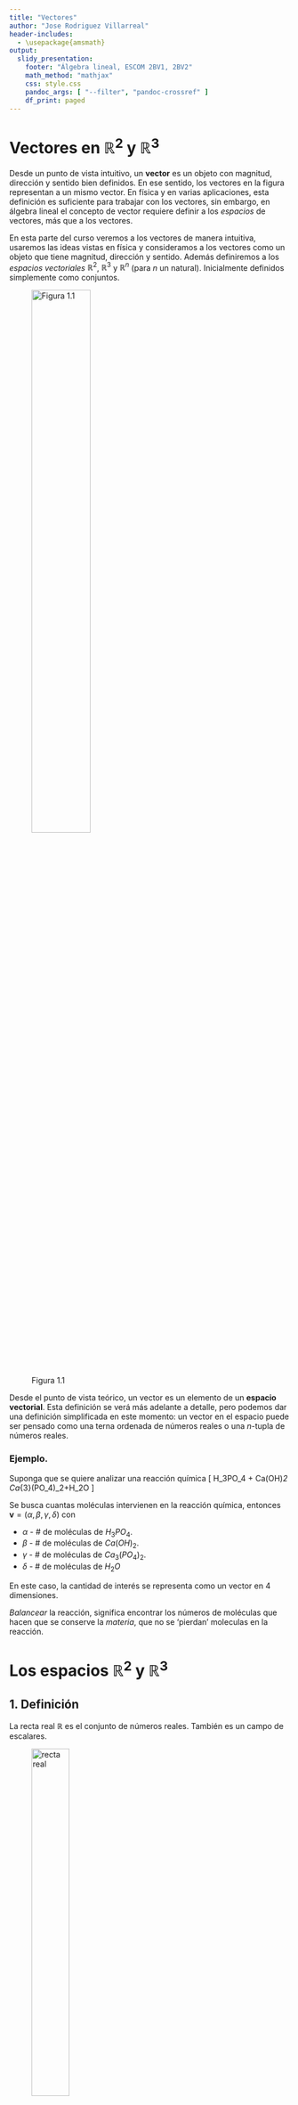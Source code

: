 ```yaml
---
title: "Vectores"
author: "Jose Rodriguez Villarreal"
header-includes: 
  - \usepackage{amsmath}
output: 
  slidy_presentation:
    footer: "Álgebra lineal, ESCOM 2BV1, 2BV2"
    math_method: "mathjax"
    css: style.css
    pandoc_args: [ "--filter", "pandoc-crossref" ]
    df_print: paged
---
```



<script type="text/x-mathjax-config">
MathJax.Hub.Config({
  TeX: { equationNumbers: { autoNumber: "AMS" } }
});
</script>


# Vectores en $\mathbb{R}^{2}$ y $\mathbb{R}^3$ 

Desde un punto de vista intuitivo, un <strong>vector</strong>  es un objeto con magnitud, dirección y sentido bien definidos. En ese sentido, los vectores en la figura representan a un mismo vector. 
En física y en varias aplicaciones, esta definición es suficiente para trabajar con los vectores, sin embargo, en álgebra lineal el concepto de vector requiere definir a los _espacios_ de vectores, más que a los vectores.

En esta parte del curso veremos a los vectores de manera intuitiva, usaremos las ideas vistas en física y consideramos a los vectores como un objeto que tiene magnitud, dirección y sentido. Además definiremos a los _espacios_ _vectoriales_ $\mathbb{R}^{2}$, $\mathbb{R}^{3}$  y $\mathbb{R}^{n}$ (para $n$ un natural). Inicialmente definidos simplemente como conjuntos.

![Figura 1.1](semana02-vector.png "Vector"){ width=50% }



Desde el punto de vista teórico, un vector es un elemento de un **espacio** **vectorial**. Esta definición se verá más adelante a detalle, pero podemos dar una definición simplificada en este momento:  un vector en el espacio puede ser pensado como una terna ordenada de números reales o una $n$-tupla de números reales.

### Ejemplo.

Suponga que se quiere analizar una reacción química
\[
H_3PO_4 + Ca(OH)_2 \rightarrow Ca_{3}(PO_4)_2+H_2O
\]

Se busca cuantas moléculas intervienen en la reacción química, entonces $\mathbf{v} = (\alpha, \beta,\gamma, \delta)$ con 

 * $\alpha$ - \# de moléculas de $H_3PO_4$.
 * $\beta$  - \# de moléculas de $Ca(OH)_2$.
 * $\gamma$ - \# de moléculas de $Ca_3(PO_4)_2$.
 * $\delta$ - \# de moléculas de $H_2O$

En este caso, la cantidad de interés se representa como un vector en $4$ dimensiones.

_Balancear_ la reacción, significa encontrar los números de moléculas que hacen que se conserve la _materia_, que no se 'pierdan' moleculas en la reacción.

# Los espacios $\mathbb{R}^{2}$ y $\mathbb{R}^{3}$

## 1. Definición

La recta real $\mathbb{R}$ es el conjunto de números reales.  También es un campo de escalares.


![recta real](recta_real.jpg "\mathbb{R}"){ width=40% }		

## Campo de escalares

Un **campo** **de** **escalares** es un conjunto $\mathbb{K}$ de elementos con las siguientes propiedades. Existen dos operaciones $+$ y $\cdot$
Para $\alpha,\beta\in \mathbb{K}$

1) $\alpha$ + $\beta$ = $\beta$ + $\alpha$

2) $(\alpha+\beta)+\gamma$ = $\alpha$+$(\beta+\gamma)$

3)Existe un elemento llamado el **elemento** **nulo**, $0$ tal que para todo $x\in K$ $x+0=x$

4) Para todo elemento $x\in \mathbb{K}$ existe $y\in\mathbb{K}$ tal que $x+y=0$.

5) $\alpha \cdot \beta = \beta\cdot \alpha$

6) $(\alpha\beta)\gamma = \alpha(\beta\gamma)$

7) Existe un número $1$ que llamamos la unidad tal que $1\cdot x = x$

8) Para todo elemento $x\in \mathbb{K}$ existe su inverso bajo la multiplicación, es decir $x^{-1}$ tal que
\[
x\cdot x^{-1} = 1
\]

9) Se cumple la propiedad distributiva
\[
\alpha(\beta+\gamma) = \alpha \beta + \alpha \gamma
\]


### Ejemplos de campos

1. **Los racionales** $\mathbb{Q}$.

2. **Los números reales** $\mathbb{R}$.

3 **Los números complejos** $\mathbb{C}$.


## 2. Definición

Sea $n$ un número entero positivo. Denotamos por $\mathbb{R}^n$ al conjunto de todas las $n-$tuplas de números reales. En estas secciones nos centraremos en las definiciones para $\mathbb{R}^{2}$ y $\mathbb{R}^{3}$.

## 3. Definición $\mathbb{R}^2$

**Plano** **cartesiano**

A $\mathbb{R}^2$ se le suele llamar el **plano** **cartesiano**

\[
\mathbb{R}^{2} = \{ (x,y)\,|\,\, x,y\in \mathbb{R}\}
\]

A cada elemento $(x,y)$ de $\mathbb{R}^2$ se dice ser un _par_ _ordenado_. Es decir, es una pareja de números reales.

![recta real](plano_cartesiano.jpg "\mathbb{R}"){ width=40% }		
Cada elemento del plano cartesiano se representa con un punto $(x,y)$

Similarmente

## 3. Definición $\mathbb{R}^3$

A $\mathbb{R}^2$ se le suele llamar el **espacio** **cartesiano**

\[
\mathbb{R}^{3} = \{ (x,y,z)\,|\,\, x,y,z\in \mathbb{R}\}
\]

A cada elemento $(x,y,z)$ de $\mathbb{R}^3$ se dice ser una _terna_ _ordenado_. 

![Vectores en $\mathbb{R}^{3}$](r3.png "\mathbb{R}^3"){ width=40% }		

### Nota 

Para vectores se puede usar de manera indistinta otras notaciones:

\begin{equation*}
\begin{pmatrix} a_1, a_2, a_3     \end{pmatrix}\quad \quad 
\begin{pmatrix} a_1 \\ a_2 \\ a_3 \end{pmatrix}\quad \quad
\begin{bmatrix} a_1, a_2, a_3     \end{bmatrix}\quad \quad
\begin{bmatrix} a_1 \\ a_2 \\a_3  \end{bmatrix}
\end{equation*}
 
Usualmente, seguiremos la siguiente notación

\[
\mathbf{v} = \begin{pmatrix} a_1 \\ a_2 \\ a_3 \end{pmatrix}
\]
 
## 2. Definición de igualdad de vectores

Dos vectores son iguales si todas sus componentes correspondientes son iguales

$$
\begin{array}{ccc}
\begin{pmatrix} a_1 \\ a_2 \\ a_3 \end{pmatrix} = \begin{pmatrix} b_1 \\ b_2 \\ b_3 \end{pmatrix} 
& \Longleftrightarrow &
a_1 = b_1, \,\, a_2 = b_2, \,\, a_3 = b_3
\end{array}
$$



## Operaciones algebraicas en $\mathbb{R}^{3}$

En $\mathbb{R}^2$ y en $\mathbb{R}^3$ definimos operaciones entre vectores, la suma de vectores y la multiplicación por escalar.

## 3. Definición de la suma de vectores

La _adición_ de dos vectores se define como el vector resultante de sumar _componente_ _por_ _componente_ a los vectores.
Es decir
$$
\vec{a} = \begin{pmatrix} a_1\\ a_2\\ a_3\end{pmatrix} \quad \mbox{y} \quad
\vec{b} = \begin{pmatrix} b_1\\ b_2\\ b_3\end{pmatrix} \quad \vec{a+b} = \begin{pmatrix} a_1+b_1\\ a_2+b_2\\ a_3+b_3\end{pmatrix} 
$$

Una forma concisa de escribir a las entradas del vector es por medio de los índices
$$
\mbox{ Para }k\in \{1,2,3\}\quad (a+b)_k=a_k + b_k
$$

Geometricamente, la suma de vectores en $\mathbb{R}^2$ y en $\mathbb{R}^3$ se puede obtener por medio de la _regla_ _del_ _paralelogramo_.

![Suma de vectores](suma_vectores_paralel.png){ width=40% }		


## 4. Definición de la multiplicación de un escalar y un vector

La multiplicación de un _número_ $c\in\mathbb{R}$ o $c\in\mathbb{C}$ por un vector $\vec{v}\in\mathbb{R}^{3}$ se denota como
$$
c\cdot \vec{v} = c\cdot \begin{pmatrix}a_1 \\ a_2 \\a_3 \end{pmatrix} =  \begin{pmatrix}ca_1 \\ ca_2 \\ca_3 \end{pmatrix}
$$

## Propiedades de la suma de vectores

### Propiedad conmutativa

$$
\mbox{Para todo }\vec{v}_1,\vec{v}_2  \in\mathbb{R}^{3} \quad\quad \vec{v}_1+\vec{v}_2 = \vec{v}_2+\vec{v}_1
$$

### Propiedad asociativa

$$
\mbox{Para todo }\vec{v}_1,\vec{v}_2,\vec{v}_3  \in\mathbb{R}^{3} \quad\quad \vec{v}_1+(\vec{v}_2+\vec{v}_3) = (\vec{v}_1+\vec{v}_2)+\vec{v}_3
$$

### Definición del elemento neutro. Definimos al $\vec{0}\in\mathbb{R}^{3}$ como el vector $\vec{0}=(0,0,0)$

## Existencia del elemento neutro en la suma

<div>
$$
\mbox{Para todo }\vec{v}_1  \in\mathbb{R}^{3} \quad\quad \vec{v}_1+\vec{0} = \vec{0}+\vec{v}_1 = \vec{v}_1
$$
</div>

## Existencia del elemento inverso en la suma

$$
\mbox{Para todo }\vec{v}_1  \in\mathbb{R}^{3} \mbox{ existe } -\vec{v}_1 \mbox{ tal que } \quad\quad \vec{v}_1+ -\vec{v}_1 = \vec{v}_1 + (-\vec{v}_1) = \vec{0}
$$


## Propiedades de la multiplicación

### Leyes distributivas

Las leyes distributivas combinan a la suma de vectores y a la multiplicación por escalar. En pocas palabras, la multiplicación de un vector por una suma de escalares "se reparte" en cada escalar

$$
\mbox{Para todo  }\vec{v}  \in\mathbb{R}^{3}\,\, \mbox{ y }\,\, \alpha,\beta \in\mathbb{R} \quad\quad (\alpha+\beta)\cdot \vec{v}_1 = \alpha\cdot\vec{v}_1+\beta\cdot\vec{v}_1
$$
E igualmente, la multiplicación de un escalar por la suma de vectores "se reparte" en cada vector.
$$
\mbox{Para todo  }\vec{v},\vec{u}  \in\mathbb{R}^{3}\,\, \mbox{ y }\,\, \alpha \in\mathbb{R} \quad\quad \alpha\cdot (\vec{v}+\vec{u}) = \alpha\cdot\vec{v}+\alpha\cdot\vec{u´}
$$

### Existencia del elemento neutro en la multiplicación escalar.

En $\mathbb{R}$ el elemento neutro en la multiplicación es el número $1$. Analogamente, en $\mathbb{C}$ el elemento neutro es el número complejo $1+i 0$. La siguiente propiedad simplemente se refiere a que el mismo elemento es neutro en la multiplicación por un vector

$$
\mbox{Para todo }\vec{v}_1 \in\mathbb{R}^{3} \quad\quad 1\cdot\vec{v}_1 = \vec{v}_1
$$

### Asociatividad de la multiplicación

La última propiedad de la multiplicación significa que la multiplicación es asociativa, en caso de tener dos escalares, no importa el orden en que se realice la multiplicación. Por ejemplo, multiplicar $\mu$ por $\vec{v}$ y luego multiplicarlo por $\lambda$ es igual a multiplicar primero los escalares $\mu$ y $\lambda$ y posteriormente multiplicar al vector.

$$
\mbox{Para todo }\vec{v} \in\mathbb{R}^{3} \,\,\mbox{y}\,\,  \lambda,\mu\in\mathbb{R}, \quad \,\,\lambda\cdot(\mu\cdot\vec{v}) = (\lambda\mu)\cdot\vec{v}
$$

## Producto escalar

En $\mathbb{R}^2$, $\mathbb{R}^3$ y en general, en $\mathbb{R}^n$ definimos el **producto** **punto** como
Suponga que $\vec{v},\vec{u}\in \mathbb{R}^3$

\[
\vec{v} \cdot  \vec{u} = v_1u_1 +v_2u_2 + v_3u_3
\]

y en general en $\mathbb{R}^n$

\[
\vec{v} \cdot  \vec{u} = v_1u_1 +v_2u_2 + \ldots + v_nu_n = \sum_{i=1}^n v_ku_k
\]

Algunas propiedades del producto punto

1. $\vec{v}\cdot \vec{u} = \vec{u}\cdot \vec{v}$


2. $(\vec{v}+ \vec{w})\cdot \vec{u} = \vec{v}\cdot \vec{u} + \vec{w}\cdot \vec{u}$

3. $(\alpha \vec{v})\cdot \vec{w} = \alpha (\vec{v}\cdot \vec{w})$

4. $\vec{v}\cdot \vec{v} = \sum_{i=1}^n v_i^2$. 

5. En particular, si $\vec{v}\cdot \vec{v}= 0$ entonces $\vec{v}=\vec{0}$.


## Norma euclideana

Sea $v\in \mathbb{R}^{2}$ un vector, definimos a la norma del vector $v$ como

\begin{equation}
 ||v||=\sqrt{v_1^2 + v_2^2} = \sqrt{\vec{v} \boldsymbol{\cdot} \vec{v}}
\end{equation}

En general, si $v\in\mathbb{R}^{n}$ es un vector en el espacio de $n$ dimensiones, definimos de manera análoga a su norma como
\begin{equation}
 \|v\|=\sqrt{v_1^2 + v_2^2+\ldots+ v_n^{2}} = \sqrt{\sum_{i=1}^n v_i^{2}} = \sqrt{ \vec{v} \boldsymbol{\cdot} \vec{v}}
\end{equation}

Veremos a detalle el concepto de norma en otra sección del curso. Por el momento nos contentaremos con indicar que la norma definida es _la_ _norma_ _euclidiana_ y representa la _longitud_ del vector, del origen al punto que representa el vector.

![Norma del vector $v$](norm.png){ width=40% }		



## Distancia entre dos vectores.

Si $\vec{x}$ y $\vec{y}$ son dos vectores, entonces, el vector entre ellos es igual a $\vec{y}-\vec{x}$ y por tanto la distancia entre dos vectores es igual a 

\begin{equation}
  d(\vec{y},\vec{x}) = \|\vec{y}-\vec{x}\|
\end{equation}

Ahora, considerando que los vectores $\vec{x}$ y $\vec{y}$ y $\overrightarrow{xy}$ forman un triángulo, 

![Norma del vector $v$](dif_vec.jpg){ width=40% }		
el vector que 'une' a los vectores $\vec{x}$ y $\vec{y}$ es igual a $\overrightarrow{xy} = \vec{y}-\vec{x}$. 

### Ángulo entre vectores

Realizando un cálculo con las propiedades del producto interno

\begin{equation}
\begin{array}{ccl}
  ||\vec{u}-\vec{v}||^2  = & (\vec{u}-\vec{v})\boldsymbol{\cdot}(\vec{u}-\vec{v})= & (\vec{u}\boldsymbol{\cdot} \vec{u})-(\vec{u}\boldsymbol{\cdot} \vec{v})-
  (\vec{v}\boldsymbol{\cdot} \vec{u}) + (\vec{v}\boldsymbol{\cdot} \vec{v}) \\
  ||\vec{u}-\vec{v}||^2  = & (\vec{u}-\vec{v})\boldsymbol{\cdot}(\vec{u}-\vec{v})= & ||\vec{u}||^2-2(\vec{u}\boldsymbol{\cdot} \vec{v}) + ||\vec{v}||^2
\end{array} (\eq:a)
\end{equation}

Por otro lado, usando las propiedades de los triángulos (la ley de cosenos), las normas de los vectores $||\vec{v}||$, $||\vec{u}||$ y $||\vec{v}-\vec{u}||$ cumplen la ley de los cosenos, si $\theta$ es el ángulo entre los vectores $\vec{v}$ y $\vec{u}$.

\begin{equation}
  ||\vec{v}-\vec{u}||^2 = ||\vec{v}||^2 + ||\vec{u}||^2 -2||\vec{v}||||\vec{u}||\cos \theta
\end{equation}


Comparando las ecuaciones para $||\vec{v}-\vec{u}||^2$ \ref(a) obtenemos la siguiente ecuación

\begin{equation}
  \vec{v}\boldsymbol{\cdot} \vec{u} = \|\vec{v}\|\|\vec{u}\|\cos \theta
\end{equation}


### Desigualdad de Cauchy Schwarz

Considerando que $|\cos x| \leq 1$ entonces 
\[
|x \boldsymbol{\cdot} y| = \|x\| \|y\| |\cos x| \leq \|x\| \|y\|
\]

### Desigualdad del triángulo

Para cualquier vector $\vec{x},\vec{y}\in\mathbb{R}^n$

<div background-color: blue>
  \begin{equation}
    \|\vec{x}+\vec{y}\| \leq \|\vec{x}\| + \|\vec{y}\|
  \end{equation}
</div>



## 5. Combinaciones lineales

### Combinaciones lineales de vectores

Una <strong>combinación lineal</strong> de vectores $\vec{v}_1, \vec{v}_2, \dots, \vec{v}_k$ es el vector resultante de "combinar" los vectores por medio de la siguiente operación:
\begin{equation}
\vec{v} = c_1 \vec{v}_1 + c_2 \vec{v}_2 + \cdots + c_k \vec{v}_k = \sum_{i=1}^k c_i \vec{v}_i,
\end{equation} 
donde $c_1, c_2, \dots, c_k$ son números reales (llamados coeficientes de la combinación lineal). En otras palabras, una combinación lineal es una suma de múltiplos de los vectores $\vec{v}_1, \vec{v}_2, \dots, \vec{v}_k$.

![Figura 1.2](linear_comb.png "Vector"){ width=50% }


### Ejemplo 

Para los vectores
	
\begin{equation}
	\vec{v}_1 = \left(
	\begin{array}{c}
	1 \\
	-1
\end{array}	\right) \quad 
\text{y} \quad
	\vec{v}_2 = \left(
	\begin{array}{c}
	1 \\
	3
	\end{array}
	\right),
\end{equation} 
	
obtener las combinaciones lineales:
	
* $\vec{v}_1 + \vec{v}_2 =$

* $4 \vec{v}_1 = 4 \vec{v}_1 + 0 \vec{v}_2 =$
* $\vec{v}_2 = 0\vec{v}_1 + 1\vec{v}_2 =$
* $\frac{1}{2}\vec{v}_1  -1 \vec{v}_2 =$

Geometricamente, _cualquier_ vector del plano puede ser representado como combinación lineal de vectores que no son colineales.

![Figura 1.3](semana02-comblinear1.png "Combinación lineal"){ width=40% }	

![Figura 1.4](semana02-comblinear3.png "Combinación lineal"){ width=40% }		
	
Por ejemplo, para representar el vector $\vec{v}$ como combinación lineal de $\vec{v}_1$ y $\vec{v}_2$, podemos trazar rectas paralelas a los vectores, pasando por el origen y por el extremo del vector $\vec{v}$ como en la figura.
	
	
De forma mas general, decimos que un vector $\vec{v} \in \mathbb{R}^n$ es una **combinación** **lineal** de los $k$ vectores $\vec{v}_1, \vec{v}_2, \dots, \vec{v}_k  \in \mathbb{R}^n$ cuando existen coeficientes $c_1, c_2, \dots, c_k$ tales que

\begin{equation}
\vec{v} = c_1 \vec{v}_1 + c_2 \vec{v}_2 + \dots + c_k \vec{v}_k.
\end{equation} 


Para decidir si un vector es combinación lineal de otros, debemos determinar si existen  números $c_1, c_2, \dots, c_k$. 
En coordenadas:
\begin{equation}
\vec{v}_1 =
\left(
\begin{array}{c}
v_{11} \\
v_{21} \\
v_{31} \\
\vdots \\
v_{m1}
\end{array}
\right), \,
\vec{v}_2 =
\left(
\begin{array}{c}
v_{12} \\
v_{22} \\
v_{32} \\
\vdots \\
v_{m2}
\end{array}
\right), \,
\vec{v}_3 =
\left(
\begin{array}{c}
v_{13} \\
v_{23} \\
v_{33} \\
\vdots \\
v_{m3}
\end{array}
\right), \, \cdots, 
\vec{v}_k =
\left(
\begin{array}{c}
v_{1k} \\
v_{2k} \\
v_{3k} \\
\vdots \\
v_{mk}
\end{array}
\right), \,
\vec{v} =
\left(
\begin{array}{c}
b_{1} \\
b_{2} \\
b_{3} \\
\vdots \\
b_{m}
\end{array}
\right),
\end{equation} vemos que encontrar los coeficientes de la combinación lineal, en caso de que estos existan, equivale a resolver una ecuación
\begin{equation}
c_1 \left(
\begin{array}{c}
v_{11} \\
v_{21} \\
v_{31} \\
\vdots \\
v_{m1}
\end{array}
\right) + c_2
\left(
\begin{array}{c}
v_{12} \\
v_{22} \\
v_{32} \\
\vdots \\
v_{m2}
\end{array}
\right) + c_3
\left(
\begin{array}{c}
v_{13} \\
v_{23} \\
v_{33} \\
\vdots \\
v_{m3}
\end{array}
\right) + \cdots + c_k
\left(
\begin{array}{c}
v_{1k} \\
v_{2k} \\
v_{3k} \\
\vdots \\
v_{mk}
\end{array}
\right) =
\left(
\begin{array}{c}
b_{1} \\
b_{2} \\
b_{3} \\
\vdots \\
b_{m}
\end{array}
\right),
\end{equation} que, a su vez, es equivalente a
\begin{equation}
\left(
\begin{array}{c}
v_{11} c_1 + v_{12} c_2 + v_{13} c_3 + \cdots + v_{1k} c_k  \\
v_{21} c_1 + v_{22} c_2 + v_{23} c_3 + \cdots + v_{2k} c_k  \\
v_{31} c_1 + v_{32} c_2 + v_{33} c_3 + \cdots + v_{3k} c_k  \\
\vdots  \\
v_{m1} c_1 + v_{m2} c_2 + v_{m3} c_3 + \cdots + v_{mk}cx_k
\end{array}
\right) =
\left(
\begin{array}{c}
b_{1} \\
b_{2} \\
b_{3} \\
\vdots \\
b_{m}
\end{array}
\right)
\end{equation}

### Ejemplo

En $\mathbb{R}^{3}$ todo vector es una combinación lineal de los vectores $\hat{i}=(1,0,0)$, $\hat{j}=(0,1,0)$ y $\hat{k}=(0,0,1)$. En efecto, si $\vec{v}=(v_x,v_y,v_z)$ entonces 

$$
\vec{v}=v_x\hat{i}+v_y\hat{j}+v_z\hat{k}
$$

A los vectores $\hat{i}=(1,0,0)$, $\hat{j}=(0,1,0)$ y $\hat{k}=(0,0,1)$ se les llama la **base** **canónica**.



### Ejemplo

Dados los vectores $\vec{v}_1=(1,2,1)$, $\vec{v}_2=(2,1,2)$, $\vec{v}_3=(3,3,2)$ y $\vec{v}_4=(1,5,-1)$ en $\mathbb{R}^3$ determinar los vectores $\vec{u}=\vec{v}_1-3\vec{v}_2+2\vec{v}_3-\vec{v}_4$, $v=\vec{v}_1+\vec{v}_2-\vec{v}_3-\vec{v}_4$, $\vec{w}=\vec{v}_3-\frac{1}{3}\vec{v}_2-\frac{4}{3}\vec{v}_1$.

Aplicando las operaciones entre vectores $u=(0,0,0)$, $v=(-1,-5,2)$, $w=(1,0,0)$.

### Ejemplo

Dados $\vec{u}=\begin{pmatrix} 1\\2\\3 \end{pmatrix}$, $\vec{v}=\begin{pmatrix} 3\\2\\0 \end{pmatrix}$ y
$\vec{w}=\begin{pmatrix} 2\\0\\0 \end{pmatrix}$ ¿es $\begin{pmatrix} 1\\1\\1 \end{pmatrix}$ una combinación lineal de los vectores $\vec{u},\vec{v},\vec{w}$?

Debemos averiguar si existen constantes $\alpha,\beta,\gamma$ tal que 

$$
\begin{pmatrix} 1\\1\\1 \end{pmatrix} = \alpha\cdot \vec{u}+ \beta\cdot \vec{v} + \gamma\cdot \vec{w}
$$

Sustituyendo a los vectores por sus coordenadas obtenemos el siguiente _sistema_ _de_ _ecuaciones_

$$
\begin{array}{ccc}
\alpha + 3\beta+2\gamma & = & 1 \\
2\alpha + 2\beta        & = & 1 \\
3\alpha & = & 1
\end{array}
$$

Resolviendo las ecuaciones obtenemos que $\alpha=\frac{1}{3}$, $\beta=\frac{1}{6}$ y $\gamma=\frac{1}{2}$.
Entonces el vector $\begin{pmatrix} 1\\1\\1 \end{pmatrix}$ es una combinación lineal de los vectores $\vec{u},\, \vec{v},\,\vec{w}$



